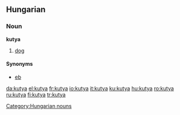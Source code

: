 ==Hungarian==
=== Noun ===
'''kutya'''

#[[dog]]

====Synonyms====
*[[eb]]

[[Category:Hungarian nouns]]

[[da:kutya]]
[[el:kutya]]
[[fr:kutya]]
[[io:kutya]]
[[it:kutya]]
[[ku:kutya]]
[[hu:kutya]]
[[ro:kutya]]
[[ru:kutya]]
[[fi:kutya]]
[[tr:kutya]]